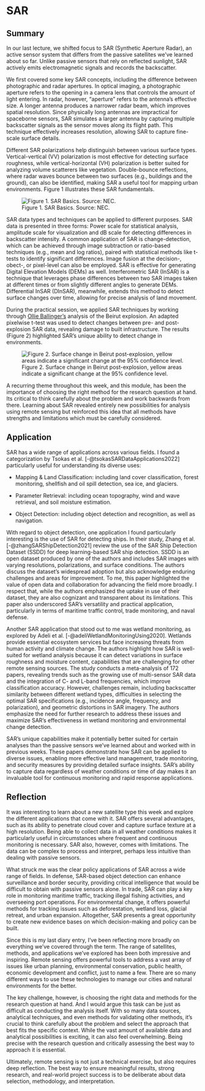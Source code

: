 # SAR

## Summary

In our last lecture, we shifted focus to SAR (Synthetic Aperture Radar), an active sensor system that differs from the passive satellites we’ve learned about so far. Unlike passive sensors that rely on reflected sunlight, SAR actively emits electromagnetic signals and records the backscatter.

We first covered some key SAR concepts, including the difference between photographic and radar apertures. In optical imaging, a photographic aperture refers to the opening in a camera lens that controls the amount of light entering. In radar, however, "aperture" refers to the antenna's effective size. A longer antenna produces a narrower radar beam, which improves spatial resolution. Since physically long antennas are impractical for spaceborne sensors, SAR simulates a larger antenna by capturing multiple backscatter signals as the sensor moves along its flight path. This technique effectively increases resolution, allowing SAR to capture fine-scale surface details.

Different SAR polarizations help distinguish between various surface types. Vertical-vertical (VV) polarization is most effective for detecting surface roughness, while vertical-horizontal (VH) polarization is better suited for analyzing volume scatterers like vegetation. Double-bounce reflections, where radar waves bounce between two surfaces (e.g., buildings and the ground), can also be identified, making SAR a useful tool for mapping urban environments. Figure 1 illustrates these SAR fundamentals.

![Figure 1. SAR Basics. Source: NEC.](https://www.nec.com/en/global/insights/article/2021030004/images/001.jpg)

SAR data types and techniques can be applied to different purposes. SAR data is presented in three forms: Power scale for statistical analysis, amplitude scale for visualization and dB scale for detecting differences in backscatter intensity. A common application of SAR is change-detection, which can be achieved through image subtraction or ratio-based techniques (e.g., mean and log ratios), paired with statistical methods like t-tests to identify significant differences. Image fusion at the decision-, obect-, or pixel-level can also be employed. SAR is effective for generating Digital Elevation Models (DEMs) as well. Interferometric SAR (InSAR) is a technique that leverages phase differences between two SAR images taken at different times or from slightly different angles to generate DEMs. Differential InSAR (DInSAR), meanwhile, extends this method to detect surface changes over time, allowing for precise analysis of land movement.

During the practical session, we applied SAR techniques by working through [Ollie Ballinger's](https://bellingcat.github.io/RS4OSINT/C3_Blast.html) analysis of the Beirut explosion. An adapted pixelwise t-test was used to detect changes between pre- and post-explosion SAR data, revealing damage to built infrastructure. The results (Figure 2) highlighted SAR’s unique ability to detect change in environments.

![Figure 2. Surface change in Beirut post-explosion, yellow areas indicate a significant change at the 95% confidence level.](images/change.png)

A recurring theme throughout this week, and this module, has been the importance of choosing the right method for the research question at hand. Its critical to think carefully about the problem and work backwards from there. Learning about SAR revealed entirely new possibilities for analysis using remote sensing but reinforced this idea that all methods have strengths and limitations which must be carefully considered.

## Application

SAR has a wide range of applications across various fields. I found a categorization by Tsokas et al. [-@tsokasSARDataApplications2022] particularly useful for understanding its diverse uses:

-   Mapping & Land Classification: including land cover classification, forest monitoring, shellfish and oil spill detection, sea ice, and glaciers.

-   Parameter Retrieval: including ocean topography, wind and wave retrieval, and soil moisture estimation.

-   Object Detection: including object detection and recognition, as well as navigation.

With regard to object detection, one application I found particularly interesting is the use of SAR for detecting ships. In their study, Zhang et al. [-@zhangSARShipDetection2021] review the use of the SAR Ship Detection Dataset (SSDD) for deep learning-based SAR ship detection. SSDD is an open dataset produced by one of the authors and includes SAR images with varying resolutions, polarizations, and surface conditions. The authors discuss the dataset’s widespread adoption but also acknowledge enduring challenges and areas for improvement. To me, this paper highlighted the value of open data and collaboration for advancing the field more broadly. I respect that, while the authors emphasized the uptake in use of their dataset, they are also cognizant and transparent about its limitations. This paper also underscored SAR’s versatility and practical application, particularly in terms of maritime traffic control, trade monitoring, and naval defense.

Another SAR application that stood out to me was wetland monitoring, as explored by Adeli et al. [-@adeliWetlandMonitoringUsing2020]. Wetlands provide essential ecosystem services but face increasing threats from human activity and climate change. The authors highlight how SAR is well-suited for wetland analysis because it can detect variations in surface roughness and moisture content, capabilities that are challenging for other remote sensing sources. The study conducts a meta-analysis of 172 papers, revealing trends such as the growing use of multi-sensor SAR data and the integration of C- and L-band frequencies, which improve classification accuracy. However, challenges remain, including backscatter similarity between different wetland types, difficulties in selecting the optimal SAR specifications (e.g., incidence angle, frequency, and polarization), and geometric distortions in SAR imagery. The authors emphasize the need for further research to address these issues and maximize SAR’s effectiveness in wetland monitoring and environmental change detection.

SAR's unique capabilities make it potentially better suited for certain analyses than the passive sensors we’ve learned about and worked with in previous weeks. These papers demonstrate how SAR can be applied to diverse issues, enabling more effective land management, trade monitoring, and security measures by providing detailed surface insights. SAR’s ability to capture data regardless of weather conditions or time of day makes it an invaluable tool for continuous monitoring and rapid response applications.

## Reflection

It was interesting to learn about a new satellite type this week and explore the different applications that come with it. SAR offers several advantages, such as its ability to penetrate cloud cover and capture surface texture at a high resolution. Being able to collect data in all weather conditions makes it particularly useful in circumstances where frequent and continuous monitoring is necessary. SAR also, however, comes with limitations. The data can be complex to process and interpret, perhaps less intuitive than dealing with passive sensors.

What struck me was the clear policy applications of SAR across a wide range of fields. In defense, SAR-based object detection can enhance surveillance and border security, providing critical intelligence that would be difficult to obtain with passive sensors alone. In trade, SAR can play a key role in monitoring maritime traffic, tracking illegal fishing activities, and overseeing port operations. For environmental change, it offers powerful methods for tracking issues such as deforestation, wetland loss, glacial retreat, and urban expansion. Altogether, SAR presents a great opportunity to create new evidence bases on which decision-making and policy can be built.

Since this is my last diary entry, I’ve been reflecting more broadly on everything we’ve covered through the term. The range of satellites, methods, and applications we’ve explored has been both impressive and inspiring. Remote sensing offers powerful tools to address a vast array of issues like urban planning, environmental conservation, public health, economic development and conflict, just to name a few. There are so many different ways to use these technologies to manage our cities and natural environments for the better.

The key challenge, however, is choosing the right data and methods for the research question at hand. And I would argue this task can be just as difficult as conducting the analysis itself. With so many data sources, analytical techniques, and even methods for validating other methods, it’s crucial to think carefully about the problem and select the approach that best fits the specific context. While the vast amount of available data and analytical possibilities is exciting, it can also feel overwhelming. Being precise with the research question and critically assessing the best way to approach it is essential.

Ultimately, remote sensing is not just a technical exercise, but also requires deep reflection. The best way to ensure meaningful results, strong research, and real-world project success is to be deliberate about data selection, methodology, and interpretation.
